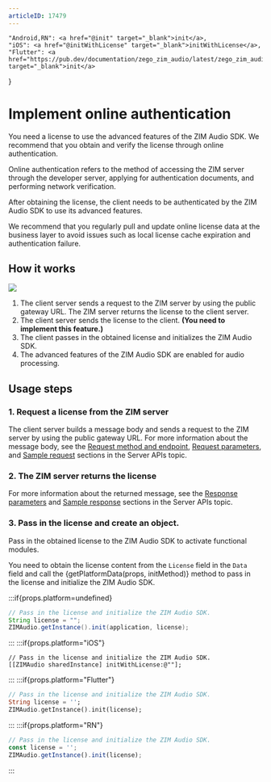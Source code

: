 ```yaml
---
articleID: 17479
---
```





    "Android,RN": <a href="@init" target="_blank">init</a>,
    "iOS": <a href="@initWithLicense" target="_blank">initWithLicense</a>,
    "Flutter": <a href="https://pub.dev/documentation/zego_zim_audio/latest/zego_zim_audio/ZIMAudio/init.html" target="_blank">init</a>
}

# Implement online authentication

You need a license to use the advanced features of the ZIM Audio SDK. We recommend that you obtain and verify the license through online authentication.

Online authentication refers to the method of accessing the ZIM server through the developer server, applying for authentication documents, and performing network verification.

After obtaining the license, the client needs to be authenticated by the ZIM Audio SDK to use its advanced features.



<Warning title="Warning">

We recommend that you regularly pull and update online license data at the business layer to avoid issues such as local license cache expiration and authentication failure.

</Warning>

## How it works

<Frame width="512" height="auto" caption=""><img src="https://doc-media.zego.im/sdk-doc/Pics/in_app_chat/17478.png" /></Frame>



1. The client server sends a request to the ZIM server by using the public gateway URL. The ZIM server returns the license to the client server.
2. The client server sends the license to the client. <strong>(You need to implement this feature.)</strong>
3. The client passes in the obtained license and initializes the ZIM Audio SDK.
4. The advanced features of the ZIM Audio SDK are enabled for audio processing.

## Usage steps

### 1. Request a license from the ZIM server

The client server builds a message body and sends a request to the ZIM server by using the public gateway URL. For more information about the message body, see the [Request method and endpoint](/zim-server/zim-audio/obtain-a-license#request-method-and-endpoint), [Request parameters](/zim-server/zim-audio/obtain-a-license#request-parameters), and [Sample request](/zim-server/zim-audio/obtain-a-license#sample-request) sections in the Server APIs topic.

### 2. The ZIM server returns the license

For more information about the returned message, see the [Response parameters](/zim-server/zim-audio/obtain-a-license#response-parameters) and [Sample response](/zim-server/zim-audio/obtain-a-license#sample-response) sections in the Server APIs topic.

### 3. Pass in the license and create an object.

Pass in the obtained license to the ZIM Audio SDK to activate functional modules.

You need to obtain the license content from the `License` field in the `Data` field and call the {getPlatformData(props, initMethod)} method to pass in the license and initialize the ZIM Audio SDK.

:::if{props.platform=undefined}
```java
// Pass in the license and initialize the ZIM Audio SDK.
String license = "";
ZIMAudio.getInstance().init(application, license);
```
:::
:::if{props.platform="iOS"}
```objc
// Pass in the license and initialize the ZIM Audio SDK.
[[ZIMAudio sharedInstance] initWithLicense:@""];
```
:::
:::if{props.platform="Flutter"}
```dart
// Pass in the license and initialize the ZIM Audio SDK.
String license = '';
ZIMAudio.getInstance().init(license);
```
:::
:::if{props.platform="RN"}
```typescript
// Pass in the license and initialize the ZIM Audio SDK.
const license = '';
ZIMAudio.getInstance().init(license);
```
:::











